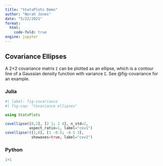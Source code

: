 ```yaml
---
title: "StatsPlots Demo"
author: "Norah Jones"
date: "5/22/2021"
format:
  html:
    code-fold: true
engine: jupyter
---
```


## Covariance Ellipses

A 2×2 covariance matrix `Σ` can be plotted as an ellipse, which is a contour line of a Gaussian density function with variance `Σ`. See @fig-covariance for an example.

::: {.panel-tabset}

### Julia

```julia
#| label: fig-covariance
#| fig-cap: "Covariance ellipses"

using StatsPlots

covellipse([0,2], [2 1; 1 4], n_std=2, 
           aspect_ratio=1, label="cov1")
covellipse!([1,0], [1 -0.5; -0.5 3], 
            showaxes=true, label="cov2")
```

### Python

```python
1+1
```

:::
